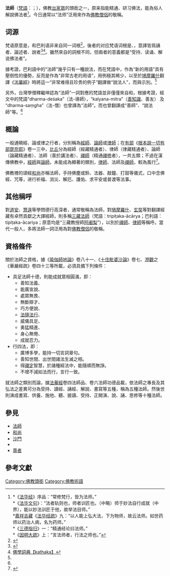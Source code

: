 {{otheruses|法师 (消歧义)}}
{{otheruses|法師}}
{{佛教}}
'''法師'''（[[梵語|梵語]]：{{IAST|dharma-bhāṇaka}}；{{lang-pi|{{IAST|dhamma-kathika}}}}），佛教[[出家眾|出家眾]]的頭銜之一，原来指能精通、研习佛法，能為俗人解說佛法者<ref>*《[[法华经|法华经]]》序品：“常修梵行，皆为法师。”<br/>*《[[法华文句|法华文句]]》：“法者轨则也，师者训匠也。（中略）师于妙法自行成就（中界），能以妙法训匠于他，故举法目师。”<br/>*[[嘉祥吉藏|嘉祥吉藏]]《[[法华经疏|法华经疏]]》九：“以人能上弘大法，下为物师，故云法师。如世药师以药治人病，名为药师。”<br/>*《[[三德指归|三德指归]]》一：“精通经论曰法师。”<br/>*《[[因明大疏|因明大疏]]》上：“言法师者，行法之师也。”</ref>。今日通常以“法师”泛用來作為[[佛教|佛教]][[僧侶|僧侶]]的敬稱。

==词源==
梵语{{IAST|bhāṇaka}}原意是{{link-en|诵持师|Bhāṇaka}}，和巴利语{{lang|pi|{{IAST|kathika}}}}非来自同一词根<ref name=法師>{{cite|url=http://www.chibs.edu.tw/ch_html/chbs/03/chbs0303.htm|title=支谶译经“法师”考|author=释继坤|location=台北中华佛学研究所|publisher=《中华佛学学报》第03期|accessdate=2017-12-11|archive-date=2017-12-12|archive-url=https://web.archive.org/web/20171212032020/http://www.chibs.edu.tw/ch_html/chbs/03/chbs0303.htm|dead-url=no}}</ref>，後者的对应梵语词根是{{IAST|kathika}}、{{IAST|kathaka}}，意譯皆爲誦者、論述者、說者<ref>{{Cite web |url=http://dict.sutta.org/display.php?pali_word=kathika&submit=%E6%90%9C%E7%B4%A2%E8%AF%8D%E6%9D%A1 |title=巴利語在線詞典 |access-date=2018-10-09 |archive-date=2019-08-12 |archive-url=https://web.archive.org/web/20190812132748/http://dict.sutta.org/display.php?pali_word=kathika&submit=%E6%90%9C%E7%B4%A2%E8%AF%8D%E6%9D%A1 |dead-url=no }}</ref><ref>[https://www.buddhistdoor.org/sc/dictionary/details/kathaka 佛學詞典【kathaka】]{{Dead link|date=2020年1月 |bot=InternetArchiveBot |fix-attempted=yes }}</ref>。雖然來自的詞根不同，但兩者的意義都是“受持、读诵、解说佛法者”。

據考證，巴利語中的“法師”幾乎只有{{lang|pi|{{IAST|dhamma-kathika}}}}一種說法，而在梵語中，{{IAST|dharma-bhāṇaka}}作為“新的用語”具有壓倒性的優勢，反而{{IAST|dharma-kathika}}是作為“非常古老的用语”，用例極其稀少，以至於[[鳩摩羅什|鳩摩羅什]]翻譯《[[法華經|法華經]]》時將這一“非常难得且珍贵的例子”翻譯做“說法人”，而與{{IAST|dharma-bhāṇaka}}示別。<ref name=法師/>

另外，台灣學僧釋繼坤認為“法師”一詞對應的梵語並非僅僅來自{{IAST|dharma-bhāṇaka}}和{{IAST|dharma-kathika}}，根據考證，經文中的梵語“dharma-deśaka”（法-導師），“kalyana-mitra”（[[善知識|善知識]]、善友） 及 “dharma-saṃgha”（法-僧）也曾譯為“法師”。而{{IAST|dharma-bhāṇaka}}也曾翻譯成“善師”、“說法師”等。<ref name=法師/>

==概論==
一般通曉經、論或律之行者，分別稱為[[經師|經師]]、[[論師|論師]]或[[律師_(佛教)|律師]]；在[[有部|有部]]《[[根本說一切有部毘奈耶|根本說一切有部毘奈耶]]》卷一三中，[[比丘|比丘]]分為經師（經藏精通者）、律師（律藏精通者）、論師（論藏精通者）、法師（善於講法者）、[[禪師|禪師]]（精通[[禪修|禪修]]者），一共五類；不過在漢傳佛教中，[[經師|經師]]與[[論師|論師]]，未能成為顯著的類別，[[律師_(佛教)|律師]]、法師及[[禪師|禪師]]，較為風行<ref>{{cite book|author1=聖嚴法師|title=正信的佛教：禪師、律師、法師是甚麼？|url=http://www.book853.com/show.aspx?id=9&cid=14&page=70|access-date=2017-12-11|archive-date=2020-12-01|archive-url=https://web.archive.org/web/20201201125133/http://www.book853.com/show.aspx?id=9&cid=14&page=70|dead-url=no}}</ref>。

佛教裡的頌經[[和尚|和尚]]亦稱法師，手持佛塵或鈴、法器、敲鐘、打鼓等儀式，口中念佛經、咒等，进行祈福、消災、解厄、護佑、求平安或普渡等法事。

==其他稱呼==
對[[道安|道安]]、[[慧遠|慧遠]]等學問德行高深者，通常敬稱為法師，對[[鳩摩羅什|鳩摩羅什]]、[[玄奘|玄奘]]等對翻譯經藏有卓然貢獻之大譯經師，則多稱[[三藏法師|三藏法師]]（梵語：tripiṭaka-ācārya；巴利語：tipiṭaka-ācariya；原意均是“三藏教授師[[阿闍梨|阿阇梨]]”），以別於[[禪師|禪師]]、[[律師_(佛教)|律師]]等稱呼。當代一般人，多將法師一詞泛用為對[[佛教|佛教]][[僧侶|僧侶]]的敬稱。

==資格條件==
關於法師之資格，據《[[瑜伽師地論|瑜伽師地論]]》卷八十一、《[[十住毗婆沙論|十住毗婆沙論]]》卷七、[[澄觀|澄觀]]之《華嚴經疏》卷四十三等所載，必須具備下列條件：
* 具足法師十德，則能成就眾相圓滿，即：
**善知法義、
**能廣宣說、
**處眾無畏、
**無斷辯才、
**巧方便說、
**[[法隨法行|法隨法行]]、
**威儀具足、
**勇猛精進、
**身心無倦、
**成就忍力。
* 行四法，即：
**廣博多學，能持一切言詞章句。
**善知世間、出世間諸法生滅之相。
**得[[禪定|禪定]]智慧，於諸種經法中，能隨順而無諍。
**不增不減如法而行，言行一致。

就法師之類別而論，據[[法華經|法華經]]卷四法師品、卷六法師功德品載，依法師之專長及其弘法之差異可分為受持、讀經、誦經、解說、書寫等五種，稱為五種法師。然後世則演成書寫、供養、施他、聽、披讀、受持、正開演、說、誦、思修等十種法師。　

==參見==
* [[法師|法師]]
* [[和尚|和尚]]
* [[沙門|沙門]]
* {{tsl|en|Bhante|尊者 (南傳佛教)}}
*[[尊者|尊者]]

==參考文獻==
{{reflist|2}}

[[Category:佛教頭銜|Category:佛教頭銜]]
[[Category:佛教術語|Category:佛教術語]]